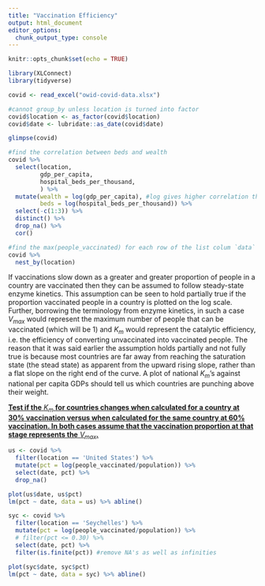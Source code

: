 ```yaml
---
title: "Vaccination Efficiency"
output: html_document
editor_options: 
  chunk_output_type: console
---
```


```r
knitr::opts_chunk$set(echo = TRUE)
```

```r
library(XLConnect)
library(tidyverse)
```

```r
covid <- read_excel("owid-covid-data.xlsx")

#cannot group_by unless location is turned into factor
covid$location <- as_factor(covid$location)
covid$date <- lubridate::as_date(covid$date)

glimpse(covid)

#find the correlation between beds and wealth
covid %>% 
  select(location, 
         gdp_per_capita, 
         hospital_beds_per_thousand, 
         ) %>% 
  mutate(wealth = log(gdp_per_capita), #log gives higher correlation than non-log
         beds = log(hospital_beds_per_thousand)) %>%
  select(-c(1:3)) %>%
  distinct() %>% 
  drop_na() %>% 
  cor()

#find the max(people_vaccinated) for each row of the list colum `data`
covid %>% 
  nest_by(location) 

```

If vaccinations slow down as a greater and greater proportion of people in a country are vaccinated then they can be assumed to follow steady-state enzyme kinetics.
This assumption can be seen to hold partially true if the proportion vaccinated people in a country is plotted on the log scale.
Further, borrowing the terminology from enzyme kinetics, in such a case $V_{max}$ would represent the maximum number of people that can be vaccinated (which will be 1) and $K_m$ would represent the catalytic efficiency, i.e. the efficiency of converting unvaccinated into vaccinated people.
The reason that it was said earlier the assumption holds partially and not fully true is because most countries are far away from reaching the saturation state (the stead state) as apparent from the upward rising slope, rather than a flat slope on the right end of the curve.
A plot of national $K_m$'s against national per capita GDPs should tell us which countries are punching above their weight.

[**Test if the** $K_m$ **for countries changes when calculated for a country at 30% vaccination versus when calculated for the same country at 60% vaccination. In both cases assume that the vaccination proportion at that stage represents the** $V_{max}$**.**]{.ul}

```r
us <- covid %>% 
  filter(location == 'United States') %>%
  mutate(pct = log(people_vaccinated/population)) %>% 
  select(date, pct) %>% 
  drop_na()

plot(us$date, us$pct)
lm(pct ~ date, data = us) %>% abline()

syc <- covid %>% 
  filter(location == 'Seychelles') %>%
  mutate(pct = log(people_vaccinated/population)) %>% 
  # filter(pct <= 0.30) %>% 
  select(date, pct) %>% 
  filter(is.finite(pct)) #remove NA's as well as infinities

plot(syc$date, syc$pct)
lm(pct ~ date, data = syc) %>% abline()

```
